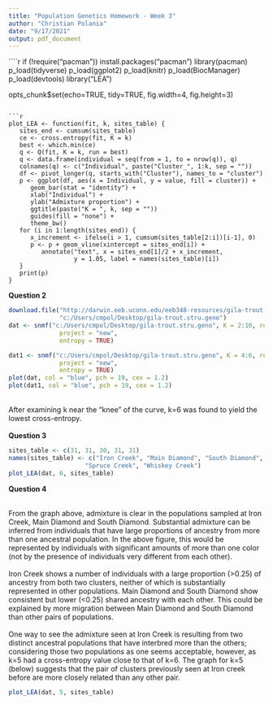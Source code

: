 ---
title: "Population Genetics Homework - Week 3"
author: "Christian Polania"
date: "9/17/2021"
output: pdf_document
---

````{r setup, include=FALSE}
if (!require("pacman")) install.packages("pacman")
library(pacman)
p_load(tidyverse)
p_load(ggplot2)
p_load(knitr)
p_load(BiocManager)
p_load(devtools)
library("LEA")

opts_chunk$set(echo=TRUE, tidy=TRUE, fig.width=4, fig.height=3)

```

```{r, include=FALSE}
plot_LEA <- function(fit, k, sites_table) {
   sites_end <- cumsum(sites_table)
   ce <- cross.entropy(fit, K = k)
   best <- which.min(ce)
   q <- Q(fit, K = k, run = best)
   q <- data.frame(individual = seq(from = 1, to = nrow(q)), q)
   colnames(q) <- c("Individual", paste("Cluster_", 1:k, sep = ""))
   df <- pivot_longer(q, starts_with("Cluster"), names_to = "cluster")
   p <- ggplot(df, aes(x = Individual, y = value, fill = cluster)) +
      geom_bar(stat = "identity") +
      xlab("Individual") +
      ylab("Admixture proportion") +
      ggtitle(paste("K = ", k, sep = ""))
      guides(fill = "none") + 
      theme_bw()
   for (i in 1:length(sites_end)) {
      x_increment <- ifelse(i > 1, cumsum(sites_table[2:i])[i-1], 0)
      p <- p + geom_vline(xintercept = sites_end[i]) +
         annotate("text", x = sites_end[1]/2 + x_increment, 
                  y = 1.05, label = names(sites_table)[i])
   }
   print(p)
}
```

**Question 2**

```{r echo=T, results='hide', figures-side, fig.show="hold", out.width="50%"}
download.file("http://darwin.eeb.uconn.edu/eeb348-resources/gila-trout.stru.geno",
              "c:/Users/cmpol/Desktop/gila-trout.stru.geno")
dat <- snmf("c:/Users/cmpol/Desktop/gila-trout.stru.geno", K = 2:10, repetitions = 10, 
              project = "new", 
              entropy = TRUE)

dat1 <- snmf("c:/Users/cmpol/Desktop/gila-trout.stru.geno", K = 4:6, repetitions = 10, 
              project = "new", 
              entropy = TRUE)
plot(dat, col = "blue", pch = 19, cex = 1.2)
plot(dat1, col = "blue", pch = 19, cex = 1.2)
```

\
After examining k near the "knee" of the curve, k=6 was found to yield the lowest cross-entropy.
\
\
**Question 3**

```{r,fig.align='center', fig.height = 3.5, fig.width = 8}
sites_table <- c(31, 31, 30, 31, 31)
names(sites_table) <- c("Iron Creek", "Main Diamond", "South Diamond",
                     "Spruce Creek", "Whiskey Creek")
plot_LEA(dat, 6, sites_table)
```

**Question 4**

\
From the graph above, admixture is clear in the populations sampled at Iron Creek, Main Diamond and South Diamond. Substantial admixture can be inferred from individuals that have large proportions of ancestry from more than one ancestral population. In the above figure, this would be represented by individuals with significant amounts of more than one color (not by the presence of individuals very different from each other).
\
\
Iron Creek shows a number of individuals with a large proportion (>0.25) of ancestry from both two clusters, neither of which is substantially represented in other populations. Main Diamond and South Diamond show consistent but lower (<0.25) shared ancestry with each other. This could be explained by more migration between Main Diamond and South Diamond than other pairs of populations.
\
\
One way to see the admixture seen at Iron Creek is resulting from two distinct ancestral populations that have interbred more than the others; considering those two populations as one seems acceptable, however, as k=5 had a cross-entropy value close to that of k=6. The graph for k=5 (below) suggests that the pair of clusters previously seen at Iron creek before are more closely related than any other pair.

```{r,fig.align='center', fig.height = 3.5, fig.width = 8}
plot_LEA(dat, 5, sites_table)
```

